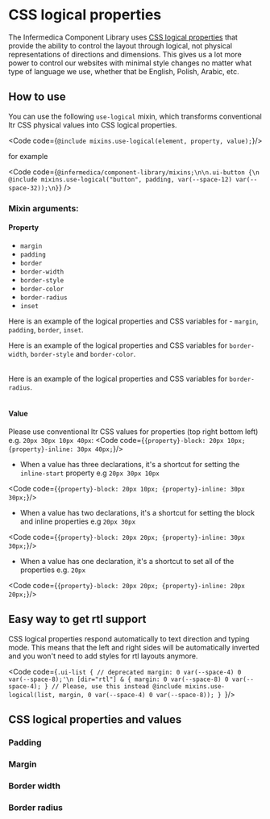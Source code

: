 

<Meta of={stories}/>

# CSS logical properties
The Infermedica Component Library uses [CSS logical properties](https://developer.mozilla.org/en-US/docs/Web/CSS/CSS_Logical_Properties)
that provide the ability to control the layout through logical, not physical representations of directions and dimensions.
This gives us a lot more power to control our websites with minimal style changes no matter what type of language we use, whether that be
English, Polish, Arabic, etc.

<PageOutline/>

## How to use
You can use the following `use-logical` mixin, which transforms conventional ltr CSS physical values into CSS logical properties.

<Code code={`@include mixins.use-logical(element, property, value);`}/>

for example

<Code
  code={`@infermedica/component-library/mixins;\n\n.ui-button {\n  @include mixins.use-logical("button", padding, var(--space-12) var(--space-32));\n}`}
/>

### Mixin arguments:
#### Property
- `margin`
- `padding`
- `border`
- `border-width`
- `border-style`
- `border-color`
- `border-radius`
- `inset`

Here is an example of the logical properties and CSS variables for - `margin`, `padding`, `border`, `inset`.
<Table
  headers={['Physical property', 'Logical property', 'CSS variable']}
  rows={[
    ['`{property}-top`', '`{property}-block-start`', '`--{element}-{property}-block-start`'],
    ['`{property}-right`', '`{property}-inline-end`', '`--{element}-{property}-inline-end`'],
    ['`{property}-bottom`', '`{property}-block-end`', '`--{element}-{property}-block-end`'],
    ['`{property}-left`', '`{property}-inline-start`', '`--{element}-{property}-inline-start`'],
    ['`{property}-top` `{property}-bottom`', '`{property}-block`', '`--{element}-{property}-block`'],
    ['`{property}-left` `{property}-right`', '`{property}-inline`', '`--{element}-{property}-inline`'],
    ['`{property}`', '`{property}-block` `{property}-inline`', '`--{element}-{property}-block` `--{element}-{property}-inline`'],
  ]}
/>

Here is an example of the logical properties and CSS variables for `border-width`, `border-style` and `border-color`.
<Table
  headers={['Physical property', 'Logical property', 'CSS variable']}
  rows={[
    [
      '`border-top-{width/style/color}`',
      '`border-block-start-{width/style/color}`',
      '`--{element}-border-block-start-{width/style/color}`'
    ],[
      '`border-right-{width/style/color}`',
      '`border-inline-end-{width/style/color}`',
      '`--{element}-border-inline-end-{width/style/color}`'
    ],[
      '`border-bottom-{width/style/color}`',
      '`border-block-end-{width/style/color}`',
      '`--{element}-border-block-end-{width/style/color}`'
    ],[
      '`border-left-{width/style/color}`',
      '`border-inline-start-{width/style/color}`',
      '`--{element}-border-inline-start-{width/style/color}`'
    ],[
      '`border-{width/style/color}`',
      '`border-block-{width/style/color}` `border-inline-{width/style/color}`',
      '`--{element}-border-block-{width/style/color}` `--{element}-border-inline-{width/style/color}`'],
  ]}
/>

Here is an example of the logical properties and CSS variables for `border-radius`.
<Table
  headers={['Physical property', 'Logical property', 'CSS variable']}
  rows={[
    [
      '`border-top-left-radius`',
      '`border-start-start-radius`',
      '`--{element}-border-start-start-radius`'
    ],[
      '`border-top-right-radius`',
      '`border-start-end-radius`',
      '`--{element}-border-start-end-radius`'
    ],[
      '`border-bottom-left-radius`',
      '`border-end-start-radius`',
      '`--{element}-border-end-start-radius`'
    ],[
      '`border-bottom-right-radius`',
      '`border-end-end-radius`',
      '`--{element}-border-end-end-radius`'
    ],
  ]}
/>

#### Value
Please use conventional ltr CSS values for properties (top right bottom left) e.g. `20px 30px 10px 40px`:
<Code code={`
{property}-block: 20px 10px;
{property}-inline: 30px 40px;
`}/>

- When a value has three declarations, it's a shortcut for setting the `inline-start` property e.g `20px 30px 10px`

<Code code={`
{property}-block: 20px 10px;
{property}-inline: 30px 30px;
`}/>

- When a value has two declarations, it's a shortcut for setting the block and inline properties e.g `20px 30px`

<Code code={`
{property}-block: 20px 20px;
{property}-inline: 30px 30px;
`}/>

- When a value has one declaration, it's a shortcut to set all of the properties e.g. `20px`

<Code code={`
{property}-block: 20px 20px;
{property}-inline: 20px 20px;
`}/>

## Easy way to get rtl support
CSS logical properties respond automatically to text direction and typing mode. This means that the left and right sides will be automatically inverted and you won't need to add styles for rtl layouts anymore.

<Code code={`.ui-list {
  // deprecated
  margin: 0 var(--space-4) 0 var(--space-8);'\n
  [dir="rtl"] & {
    margin: 0 var(--space-8) 0 var(--space-4);
  }
  // Please, use this instead
  @include mixins.use-logical(list, margin, 0 var(--space-4) 0 var(--space-8));
}
`}/>

## CSS logical properties and values
### Padding

<Canvas of={stories.Padding}/>

### Margin
<Canvas of={stories.Margin}/>

### Border width
<Canvas of={stories.BorderWidth}/>

### Border radius
<Canvas of={stories.BorderRadius}/>
